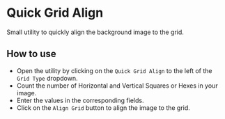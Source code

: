 
# Quick Grid Align

<ModuleInfo/>

Small utility to quickly align the background image to the grid.


## How to use

- Open the utility by clicking on the `Quick Grid Align` to the left of the `Grid Type` dropdown.
- Count the number of Horizontal and Vertical Squares or Hexes in your image.
- Enter the values in the corresponding fields.
- Click on the `Align Grid` button to align the image to the grid.